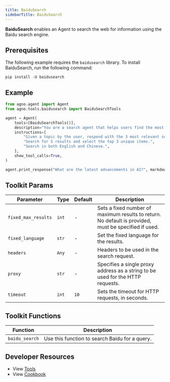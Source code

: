 ```yaml
---
title: BaiduSearch
sidebarTitle: BaiduSearch
---
```


**BaiduSearch** enables an Agent to search the web for information using the Baidu search engine.

## Prerequisites

The following example requires the `baidusearch` library. To install BaiduSearch, run the following command:

```shell
pip install -U baidusearch
```

## Example

```python cookbook/tools/baidusearch_tools.py
from agno.agent import Agent
from agno.tools.baidusearch import BaiduSearchTools

agent = Agent(
    tools=[BaiduSearchTools()],
    description="You are a search agent that helps users find the most relevant information using Baidu.",
    instructions=[
        "Given a topic by the user, respond with the 3 most relevant search results about that topic.",
        "Search for 5 results and select the top 3 unique items.",
        "Search in both English and Chinese.",
    ],
    show_tool_calls=True,
)

agent.print_response("What are the latest advancements in AI?", markdown=True)
```

## Toolkit Params

| Parameter           | Type  | Default | Description                                                                                          |
| ------------------- | ----- | ------- | ---------------------------------------------------------------------------------------------------- |
| `fixed_max_results` | `int` | -       | Sets a fixed number of maximum results to return. No default is provided, must be specified if used. |
| `fixed_language`    | `str` | -       | Set the fixed language for the results.                                                              |
| `headers`           | `Any` | -       | Headers to be used in the search request.                                                            |
| `proxy`             | `str` | -       | Specifies a single proxy address as a string to be used for the HTTP requests.                       |
| `timeout`           | `int` | `10`    | Sets the timeout for HTTP requests, in seconds.                                                      |

## Toolkit Functions

| Function       | Description                                    |
| -------------- | ---------------------------------------------- |
| `baidu_search` | Use this function to search Baidu for a query. |

## Developer Resources

- View [Tools](https://github.com/agno-agi/agno/blob/main/libs/agno/agno/tools/baidusearch.py)
- View [Cookbook](https://github.com/agno-agi/agno/blob/main/cookbook/tools/baidusearch_tools.py)
